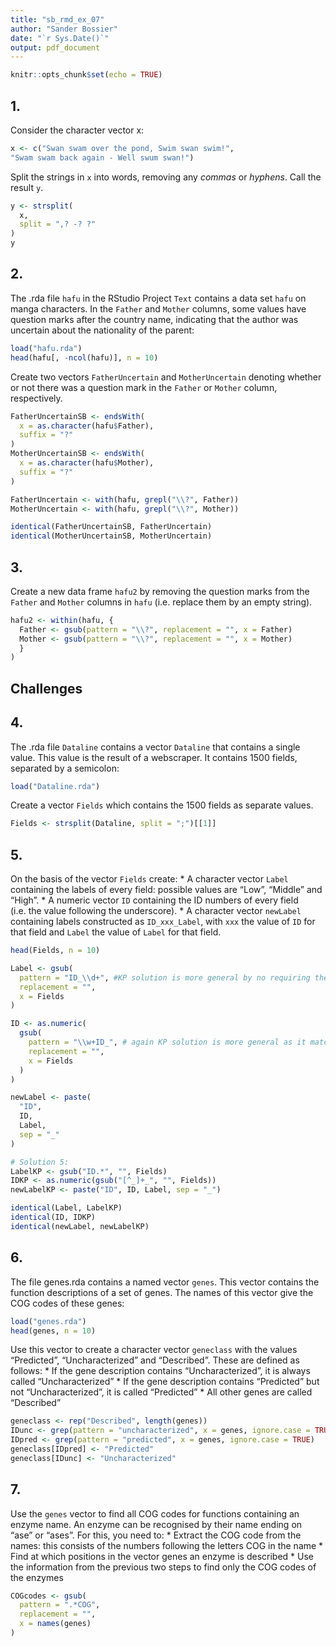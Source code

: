 ```yaml
---
title: "sb_rmd_ex_07"
author: "Sander Bossier"
date: "`r Sys.Date()`"
output: pdf_document
---
```


```r
knitr::opts_chunk$set(echo = TRUE)
```

## 1.

Consider the character vector x:

```r
x <- c("Swan swam over the pond, Swim swan swim!",
"Swam swam back again - Well swum swan!")
```

Split the strings in `x` into words, removing any *commas* or *hyphens*. Call the result `y`.

```r
y <- strsplit(
  x,
  split = ",? -? ?"
)
y
```
## 2.

The .rda file `hafu` in the RStudio Project `Text` contains a data set `hafu` on manga characters. In the `Father` and `Mother` columns, some values have question marks after the country name, indicating that the author was uncertain about the nationality of the parent:

```r
load("hafu.rda")
head(hafu[, -ncol(hafu)], n = 10)
```
Create two vectors `FatherUncertain` and `MotherUncertain` denoting whether or not there was a question mark in the `Father` or `Mother` column, respectively.

```r
FatherUncertainSB <- endsWith(
  x = as.character(hafu$Father),
  suffix = "?"
)
MotherUncertainSB <- endsWith(
  x = as.character(hafu$Mother),
  suffix = "?"
)

FatherUncertain <- with(hafu, grepl("\\?", Father))
MotherUncertain <- with(hafu, grepl("\\?", Mother))

identical(FatherUncertainSB, FatherUncertain)
identical(MotherUncertainSB, MotherUncertain)
```

## 3.

Create a new data frame `hafu2` by removing the question marks from the `Father` and `Mother` columns in `hafu` (i.e. replace them by an empty string).

```r
hafu2 <- within(hafu, {
  Father <- gsub(pattern = "\\?", replacement = "", x = Father)
  Mother <- gsub(pattern = "\\?", replacement = "", x = Mother)
  }
)
```

## Challenges

## 4.

The .rda file `Dataline` contains a vector `Dataline` that contains a single value. This value is the result of a
webscraper. It contains 1500 fields, separated by a semicolon:

```r
load("Dataline.rda")
```

Create a vector `Fields` which contains the 1500 fields as separate values.

```r
Fields <- strsplit(Dataline, split = ";")[[1]]
```

## 5.

On the basis of the vector `Fields` create:
* A character vector `Label` containing the labels of every field: possible values are “Low”, “Middle” and “High”.
* A numeric vector `ID` containing the ID numbers of every field (i.e. the value following the underscore).
* A character vector `newLabel` containing labels constructed as `ID_xxx_Label`, with `xxx` the value of `ID` for that field and `Label` the value of `Label` for that field.

```r
head(Fields, n = 10)
```

```r
Label <- gsub(
  pattern = "ID_\\d+", #KP solution is more general by no requiring the underscore followed by any number of digits, but by just specifying any number of characters (zero or more occurrences)
  replacement = "",
  x = Fields
)

ID <- as.numeric(
  gsub(
    pattern = "\\w+ID_", # again KP solution is more general as it matches a sequence of one or more non-underscore characters, followed by an underscore
    replacement = "",
    x = Fields
  )
)

newLabel <- paste(
  "ID",
  ID,
  Label,
  sep = "_"
)
```

```r
# Solution 5:
LabelKP <- gsub("ID.*", "", Fields)
IDKP <- as.numeric(gsub("[^_]+_", "", Fields))
newLabelKP <- paste("ID", ID, Label, sep = "_")
```

```r
identical(Label, LabelKP)
identical(ID, IDKP)
identical(newLabel, newLabelKP)
```

## 6.

The file genes.rda contains a named vector `genes`. This vector contains the function descriptions of a set of genes. The names of this vector give the COG codes of these genes:

```r
load("genes.rda")
head(genes, n = 10)
```

Use this vector to create a character vector `geneclass` with the values “Predicted”, “Uncharacterized” and “Described”. These are defined as follows:
* If the gene description contains “Uncharacterized”, it is always called “Uncharacterized”
* If the gene description contains “Predicted” but not “Uncharacterized”, it is called “Predicted”
* All other genes are called “Described”

```r
geneclass <- rep("Described", length(genes))
IDunc <- grep(pattern = "uncharacterized", x = genes, ignore.case = TRUE)
IDpred <- grep(pattern = "predicted", x = genes, ignore.case = TRUE)
geneclass[IDpred] <- "Predicted"
geneclass[IDunc] <- "Uncharacterized"
```

## 7.

Use the `genes` vector to find all COG codes for functions containing an enzyme name. An enzyme can be recognised by their name ending on “ase” or “ases”. For this, you need to:
* Extract the COG code from the names: this consists of the numbers following the letters COG in the
name
* Find at which positions in the vector genes an enzyme is described
* Use the information from the previous two steps to find only the COG codes of the enzymes

```r
COGcodes <- gsub(
  pattern = ".*COG",
  replacement = "",
  x = names(genes)
)

```

